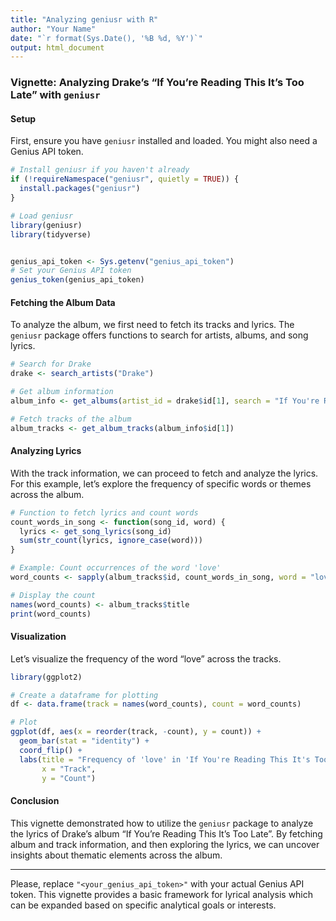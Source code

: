 ```yaml
---
title: "Analyzing geniusr with R"
author: "Your Name"
date: "`r format(Sys.Date(), '%B %d, %Y')`"
output: html_document
---
```


### Vignette: Analyzing Drake's "If You're Reading This It's Too Late" with `geniusr`

#### Setup

First, ensure you have `geniusr` installed and loaded. You might also need a Genius API token.

```r
# Install geniusr if you haven't already
if (!requireNamespace("geniusr", quietly = TRUE)) {
  install.packages("geniusr")
}

# Load geniusr
library(geniusr)
library(tidyverse)


genius_api_token <- Sys.getenv("genius_api_token")
# Set your Genius API token
genius_token(genius_api_token)
```

#### Fetching the Album Data

To analyze the album, we first need to fetch its tracks and lyrics. The `geniusr` package offers functions to search for artists, albums, and song lyrics.

```r
# Search for Drake
drake <- search_artists("Drake")

# Get album information
album_info <- get_albums(artist_id = drake$id[1], search = "If You're Reading This It's Too Late")

# Fetch tracks of the album
album_tracks <- get_album_tracks(album_info$id[1])
```

#### Analyzing Lyrics

With the track information, we can proceed to fetch and analyze the lyrics. For this example, let's explore the frequency of specific words or themes across the album.

```r
# Function to fetch lyrics and count words
count_words_in_song <- function(song_id, word) {
  lyrics <- get_song_lyrics(song_id)
  sum(str_count(lyrics, ignore_case(word)))
}

# Example: Count occurrences of the word 'love'
word_counts <- sapply(album_tracks$id, count_words_in_song, word = "love")

# Display the count
names(word_counts) <- album_tracks$title
print(word_counts)
```

#### Visualization

Let's visualize the frequency of the word "love" across the tracks.

```r
library(ggplot2)

# Create a dataframe for plotting
df <- data.frame(track = names(word_counts), count = word_counts)

# Plot
ggplot(df, aes(x = reorder(track, -count), y = count)) +
  geom_bar(stat = "identity") +
  coord_flip() +
  labs(title = "Frequency of 'love' in 'If You're Reading This It's Too Late'",
       x = "Track",
       y = "Count")
```

#### Conclusion

This vignette demonstrated how to utilize the `geniusr` package to analyze the lyrics of Drake's album "If You're Reading This It's Too Late". By fetching album and track information, and then exploring the lyrics, we can uncover insights about thematic elements across the album.

---

Please, replace `"<your_genius_api_token>"` with your actual Genius API token. This vignette provides a basic framework for lyrical analysis which can be expanded based on specific analytical goals or interests.
